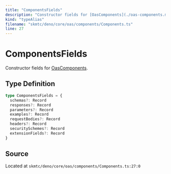 ```yaml
---
title: "ComponentsFields"
description: "Constructor fields for [OasComponents](./oas-components.mdx)."
kind: "typeAlias"
filename: "skmtc/deno/core/oas/components/Components.ts"
line: 27
---
```


# ComponentsFields

Constructor fields for [OasComponents](./oas-components.mdx).

## Type Definition

```typescript
type ComponentsFields = {
  schemas?: Record
  responses?: Record
  parameters?: Record
  examples?: Record
  requestBodies?: Record
  headers?: Record
  securitySchemes?: Record
  extensionFields?: Record
}
```

## Source

Located at `skmtc/deno/core/oas/components/Components.ts:27:0`
